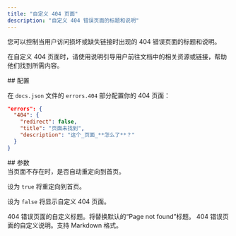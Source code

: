 ```yaml
---
title: "自定义 404 页面"
description: "自定义 404 错误页面的标题和说明"
---
```


您可以控制当用户访问损坏或缺失链接时出现的 404 错误页面的标题和说明。

在自定义 404 页面时，请使用说明引导用户前往文档中的相关资源或链接，帮助他们找到所需内容。

<div id="configuration">
  ## 配置
</div>

在 `docs.json` 文件的 `errors.404` 部分配置你的 404 页面：

```json
"errors": {
  "404": {
    "redirect": false,
    "title": "页面未找到",
    "description": "这个_页面_**怎么了**？"
  }
}
```


<div id="parameters">
  ## 参数
</div>

<ResponseField name="redirect" type="boolean">
  当页面不存在时，是否自动重定向到首页。
  
  设为 `true` 将重定向到首页。

  设为 `false` 将显示自定义 404 页面。
</ResponseField>

<ResponseField name="title" type="string">
  404 错误页面的自定义标题。将替换默认的“Page not found”标题。
</ResponseField>

<ResponseField name="description" type="string">
  404 错误页面的自定义说明。支持 Markdown 格式。
</ResponseField>
